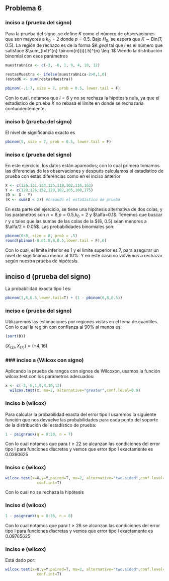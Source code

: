 ## Problema 6

### inciso a (prueba del signo)

Para la prueba del signo, se define $K$ como el número de observaciones que son mayores a $k_{0} = 2$ donde $p = 0.5$. Bajo $H_{0}$, se espera que $K \sim \text{Bin}(7, 0.5)$. La región
de rechazo es de la forma $K $geq l$ tal que $l$ es el número que satisface $\sum_{i=l}^{n} \binom{n}{i}(.5)^{n} \leq .1$  Viendo la distribución binomial con esos parámetros

```r
muestraUnica <- c(-3, -6, 1, 9, 4, 10, 12)

restasMuestra <- ifelse(muestraUnica-2>0,1,0)
(estadK <- sum(restasMuestra))

pbinom(-.1:7, size = 7, prob = 0.5, lower.tail = F)
```


Con lo cual, notamos que $l=6$ y no se rechaza la hipótesis nula, ya que el estadístico de prueba $K$ no rebasa el límite en donde se rechazaría contundentemente.

### inciso b (prueba del signo)

El nivel de significancia exacto es

```r
pbinom(5, size = 7, prob = 0.5, lower.tail = F)
```

### inciso c (prueba del signo)

En este ejercicio, los datos están apareados; con lo cual primero tomamos las diferencias de las observaciones y después calculamos el estadístico de prueba con estas diferencias como en el inciso anterior

```r
X <- c(126,131,153,125,119,102,116,163)
Y <- c(120,126,152,129,102,105,100,175)
(D <- X - Y)
(K <- sum(D < 2)) #creando el estadístico de prueba
```

En esta parte del ejercicio, se tiene una hipótesis alternativa de dos colas, y los parámetros son $n=8$,$p=0.5$,$k_{0} =2$ y $\alfa=0.1$. Tenemos que buscar $r$ y $s$ tales que las sumas de las colas de la $\text{Bin}(8, 0.5) sean menores a $\alfa/2 = 0.05$. Las probabilidades binomiales son:

```r
pbinom(0:8, size = 8, prob = .5)
round(pbinom(-0.01:8,8,0.5,lower.tail = F),6)
```

Con lo cual, el límite inferior es 1 y el límite superior es 7, para asegurar un nivel de significancia menor al $10$%. Y en este caso no volvemos a rechazar según nuestra prueba de hipótesis.

## inciso d (prueba del signo)

La probabilidad exacta tipo I es:

```r
pbinom(1,8,0.5,lower.tail=T) + (1 - pbinom(6,8,0.5))
```

### inciso e (prueba del signo)

Utilizaremos las estimaciones por regiones vistas en el tema de cuantiles. Con lo cual la región con confianza al 90% al menos es:

```r
(sort(D))
```

$(X_{(2)},X_{(7)})=(-4,16)$

### ### inciso a (Wilcox con signo)

Aplicando la prueba de rangos con signos de Wilcoxon, usamos la función wilcox.test con los parámetros adecuados:

```r
x <- c(-3,-6,1,9,4,10,12)
  wilcox.test(x, mu=2, alternative="greater",conf.level=0.9)
```

### Inciso b (wilcox)
Para calcular la probabilidad exacta del error tipo I usaremos la siguiente función que nos devuelve las probabilidades para cada punto del soporte de la distribución del estadístico de prueba:

```r
1 - psignrank(q = 0:28, n = 7)
```

Con lo cual notamos que para $t\geq 22$ se alcanzan las condiciones del error tipo I para funciones discretas y vemos que error tipo I exactamente es 0.0390625

### Inciso c (wilcox)

```r
wilcox.test(x=X,y=Y,paired=T, mu=2, alternative="two.sided",conf.level=0.90,
              conf.int=T)
```

Con lo cual no se rechaza la hipótesis

### Inciso d (wilcox)

```r
1 - psignrank(q = 0:36, n = 8)
```

Con lo cual notamos que para $t\geq 28$ se alcanzan las condiciones del error tipo I para funciones discretas y vemos que error tipo I exactamente es 0.09765625

### Inciso e (wilcox)

Está dado por:

```r
wilcox.test(x=X,y=Y,paired=T, mu=2, alternative="two.sided",conf.level=0.90,
              conf.int=T)
```
